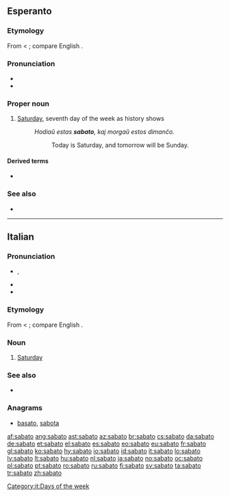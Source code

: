 ==Esperanto==

===Etymology===
From {{etyl|grc|eo}} {{term|σάββατον||tr=sabbaton|Sabbath|lang=grc|sc=Grek}} < {{etyl|hbo|eo}} {{term|שבת||tr=shabbat|Sabbath|sc=Hebr|lang=he}}; compare English {{term|Sabbath|lang=en}}.

===Pronunciation===
* {{IPA|/saˈbato/|lang=eo}}
* {{hyphenation|sa|ba|to}}

===Proper noun===
{{eo-proper noun|j}}

# [[Saturday]], seventh day of the week as history shows
#: ''Hodiaŭ estas '''sabato''', kaj morgaŭ estos dimanĉo.''
#:: Today is Saturday, and tomorrow will be Sunday.

====Derived terms====
* {{l|eo|sabate}}

===See also===
* {{list|eo|days of the week}}

{{eo BRO|5}}
{{eo GCSE|0}}
{{Universala Vortaro}}
----

==Italian==

===Pronunciation===
* {{IPA|/ˈsabato/|[ˈsaː.ba.t̪o]|lang=it}}, {{SAMPA|/"sabato/}}
* {{audio|It-sabato.ogg|audio}}
* {{hyphenation|sà|ba|to}}

===Etymology===
From {{etyl|grc|it}} {{term|σάββατον||tr=sabbaton|Sabbath|lang=grc|sc=Grek}} < {{etyl|hbo|it}} {{term|שבת||tr=shabbat|Sabbath|sc=Hebr|lang=he}}; compare English {{term|Sabbath|lang=en}}.

===Noun===
{{it-noun|sabat|m|o|i}}

# [[Saturday]]

===See also===
* {{list|it|days of the week}}

===Anagrams===
* [[basato#Italian|basato]], [[sabota#Italian|sabota]]
[[Category:it:Days of the week]]

[[af:sabato]]
[[ang:sabato]]
[[ast:sabato]]
[[az:sabato]]
[[br:sabato]]
[[cs:sabato]]
[[da:sabato]]
[[de:sabato]]
[[et:sabato]]
[[el:sabato]]
[[es:sabato]]
[[eo:sabato]]
[[eu:sabato]]
[[fr:sabato]]
[[gl:sabato]]
[[ko:sabato]]
[[hy:sabato]]
[[io:sabato]]
[[id:sabato]]
[[it:sabato]]
[[lo:sabato]]
[[lv:sabato]]
[[lt:sabato]]
[[hu:sabato]]
[[nl:sabato]]
[[ja:sabato]]
[[no:sabato]]
[[oc:sabato]]
[[pl:sabato]]
[[pt:sabato]]
[[ro:sabato]]
[[ru:sabato]]
[[fi:sabato]]
[[sv:sabato]]
[[ta:sabato]]
[[tr:sabato]]
[[zh:sabato]]